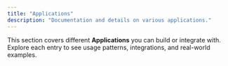 ```yaml
---
title: "Applications"
description: "Documentation and details on various applications."
---
```


This section covers different **Applications** you can build or integrate with.  
Explore each entry to see usage patterns, integrations, and real-world examples.
